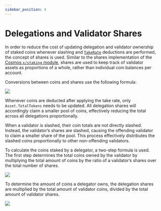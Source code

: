 ```yaml
---
sidebar_position: 4
---
```


# Delegations and Validator Shares

In order to reduce the cost of updating delegation and validator ownership of staked coins whenever slashing and [`TakeRate`](./rewards.mdx) deductions are performed, the concept of shares is used. Similar to the shares implementation of the [Cosmos `x/staking` module](https://docs.cosmos.network/main/modules/staking#how-shares-are-calculated), shares are used to keep track of validator assets as proportions of a whole, rather than individual coin balances per account.

Conversions between coins and shares use the following formula:

![](/img/alliance/new-shares.png)

Whenever coins are deducted after applying the take rate, only `Asset.TotalTokens` needs to be updated. All delegation shares will accordingly claim a smaller pool of coins, effectively reducing the total across all delegations proportionally.

When a validator is slashed, their coin totals are not directly slashed. Instead, the validator’s shares are slashed, causing the offending validator to claim a smaller share of the pool. This process effectively distributes the slashed coins proportionally to other non-offending validators.

To calculate the coins staked by a delegator, a two-step formula is used. The first step determines the total coins owned by the validator by multiplying the total amount of coins by the ratio of a validator’s shares over the total number of shares.

![](/img/alliance/validator-coins.png) 

To determine the amount of coins a delegator owns, the delegation shares are multiplied by the total amount of validator coins, divided by the total amount of validator shares.

![](/img/alliance/delegator-coins.png) 